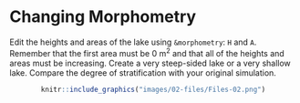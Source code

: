 # Changing Morphometry 

Edit the heights and areas of the lake using `&morphometry`: `H` and `A`. Remember that the first area must be 0 m^2^ and that all of the heights and areas must be increasing. Create a very steep-sided lake or a very shallow lake. Compare the degree of stratification with your original simulation. 

<center>
```r
knitr::include_graphics("images/02-files/Files-02.png")
```
</center>
